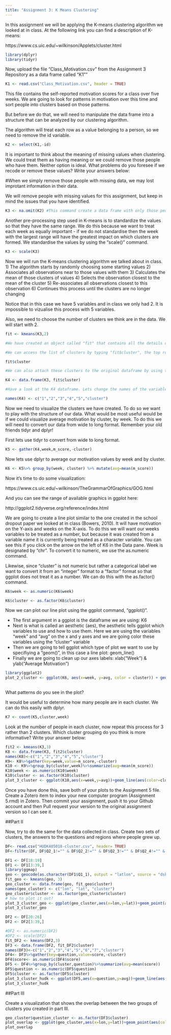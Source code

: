 ```yaml
---
title: "Assignment 3: K Means Clustering"
---
```


In this assignment we will be applying the K-means clustering algorithm we looked at in class. At the following link you can find a description of K-means:

https://www.cs.uic.edu/~wilkinson/Applets/cluster.html


```r
library(dplyr)
library(tidyr)
```

Now, upload the file "Class_Motivation.csv" from the Assignment 3 Repository as a data frame called "K1""
```r

K1 <- read.csv("Class_Motivation.csv", header = TRUE)

```

This file contains the self-reported motivation scores for a class over five weeks. We are going to look for patterns in motivation over this time and sort people into clusters based on those patterns.

But before we do that, we will need to manipulate the data frame into a structure that can be analyzed by our clustering algorithm.

The algorithm will treat each row as a value belonging to a person, so we need to remove the id variable.

```r

K2 <- select(K1,-id)

```

It is important to think about the meaning of missing values when clustering. We could treat them as having meaning or we could remove those people who have them. Neither option is ideal. What problems do you foresee if we recode or remove these values? Write your answers below:

#When we simply remove those people with missing data, we may lost improtant information in their data. 

We will remove people with missing values for this assignment, but keep in mind the issues that you have identified.


```r

K3 <- na.omit(K2) #This command create a data frame with only those people with no missing values. It "omits" all rows with missing values, also known as a "listwise deletion". EG - It runs down the list deleting rows as it goes.

```

Another pre-processing step used in K-means is to standardize the values so that they have the same range. We do this because we want to treat each week as equally important - if we do not standardise then the week with the largest range will have the greatest impact on which clusters are formed. We standardise the values by using the "scale()" command.

```r

K3 <- scale(K3)

```


Now we will run the K-means clustering algorithm we talked about in class. 
1) The algorithm starts by randomly choosing some starting values 
2) Associates all observations near to those values with them
3) Calculates the mean of those clusters of values
4) Selects the observation closest to the mean of the cluster
5) Re-associates all observations closest to this observation
6) Continues this process until the clusters are no longer changing

Notice that in this case we have 5 variables and in class we only had 2. It is impossible to vizualise this process with 5 variables.

Also, we need to choose the number of clusters we think are in the data. We will start with 2.

```r

fit <- kmeans(K3,2)

#We have created an object called "fit" that contains all the details of our clustering including which observations belong to each cluster.

#We can access the list of clusters by typing "fit$cluster", the top row corresponds to the original order the rows were in. Notice we have deleted some rows.

fit$cluster

#We can also attach these clusters to the original dataframe by using the "data.frame" command to create a new data frame called K4.

K4 <- data.frame(K3, fit$cluster)

#Have a look at the K4 dataframe. Lets change the names of the variables to make it more convenient with the names() command.

names(K4) <- c("1","2","3","4","5","cluster")


```

Now we need to visualize the clusters we have created. To do so we want to play with the structure of our data. What would be most useful would be if we could visualize average motivation by cluster, by week. To do this we will need to convert our data from wide to long format. Remember your old friends tidyr and dplyr!

First lets use tidyr to convert from wide to long format.
```r

K5 <- gather(K4,week,m_score,-cluster)
```

Now lets use dplyr to average our motivation values by week and by cluster.

```r

K6 <- K5%>% group_by(week, cluster) %>% mutate(avg=mean(m_score)) 

```

Now it's time to do some visualization: 

https://www.cs.uic.edu/~wilkinson/TheGrammarOfGraphics/GOG.html

And you can see the range of available graphics in ggplot here:

http://ggplot2.tidyverse.org/reference/index.html

We are going to create a line plot similar to the one created in the school dropout paper we looked at in class (Bowers, 2010). It will have motivation on the Y-axis and weeks on the X-axis. To do this we will want our weeks variables to be treated as a number, but because it was created from a variable name it is currently being treated as a character variable. You can see this if you click on the arrow on the left of K6 in the Data pane. Week is designated by "chr". To convert it to numeric, we use the as.numeric command. 

Likewise, since "cluster" is not numeric but rather a categorical label we want to convert it from an "integer" format to a "factor" format so that ggplot does not treat it as a number. We can do this with the as.factor() command.

```r

K6$week <- as.numeric(K6$week)

K6$cluster <- as.factor(K6$cluster)

```

Now we can plot our line plot using the ggplot command, "ggplot()".

- The first argument in a ggplot is the dataframe we are using: K6
- Next is what is called an aesthetic (aes), the aesthetic tells ggplot which variables to use and how to use them. Here we are using the variables "week" and "avg" on the x and y axes and we are going color these variables using the "cluster" variable
- Then we are going to tell ggplot which type of plot we want to use by specifiying a "geom()", in this case a line plot: geom_line()
- Finally we are going to clean up our axes labels: xlab("Week") & ylab("Average Motivation")

```r
library(ggplot2)
plot_2_cluster <- ggplot(K6, aes(x=week, y=avg, color = cluster)) + geom_line() + labs(x="Week", y="Average Motivation")
  
```

What patterns do you see in the plot?

It would be useful to determine how many people are in each cluster. We can do this easily with dplyr.

```r
K7 <- count(K5,cluster,week)
```

Look at the number of people in each cluster, now repeat this process for 3 rather than 2 clusters. Which cluster grouping do you think is more informative? Write your answer below:

```r

fit2 <- kmeans(K3,3)
K8 <- data.frame(K3, fit2$cluster)
names(K8)<-c("1","2","3","4","5","cluster")
K9<- K8%>%gather(key=week,value=m_score,-cluster)
K10 <- K9%>%group_by(cluster,week)%>%summarize(avg=mean(m_score))
K10$week <- as.numeric(K10$week)
K10$cluster <- as.factor(K10$cluster)
plot_3_cluster <- ggplot(K10,aes(x=week,y=avg))+geom_line(aes(color=cluster))+labs(x="Week", y="Average Motivation")

```

Once you have done this, save both of your plots to the Assignment 5 file. Create a Zotero item to index your new computer program (Assignment 5.rmd) in Zotero. Then commit your assignment, push it to your Github account and then Pull request your version to the original assignment version so I can see it.

##Part II

Now, try to do the same for the data collected in class. Create two sets of clusters, the answers to the questions and regions where people grew up. 

```r

DF<- read.csv("HUDK405018-cluster.csv", header= TRUE)
DF<-filter(DF, DF$Q2_1!="" & DF$Q2_2!="" & DF$Q2_3!="" & DF$Q2_4!="" & DF$Q2_5!="" & DF$Q2_6!="" & DF$Q2_7!="") 

DF1 <- DF[18:19]
DF1 <- DF1[3:39,]
library(ggmap)
geo <- geocode(as.character(DF1$Q1_1), output = "latlon", source = "dsk")
fit_geo <- kmeans(geo, 3) 
geo_cluster <- data.frame(geo, fit_geo$cluster)
names(geo_cluster) <- c("lon", "lat", "cluster")
geo_cluster$cluster <- as.factor(geo_cluster$cluster)
# how to plot it out?
plot_3_cluster_geo <- ggplot(geo_cluster,aes(x=lon,y=lat))+geom_point(aes(color=cluster))+labs(x="Longitude",y="Latitude")
plot_3_cluster_geo

DF2 <- DF[20:26]
DF2 <- DF2[3:39,]

#DF2 <- as.numeric(DF2)
#DF2 <- scale(DF2)
fit_DF2 <- kmeans(DF2,3)
DF3 <- data.frame(DF2, fit_DF2$cluster)
names(DF3)<-c("1","2","3","4","5","6","7","cluster")
DF4<- DF3%>%gather(key=question,value=score,-cluster)
DF4$score<- as.numeric(DF4$score)
DF5 <- DF4%>%group_by(cluster,question)%>%summarize(avg=mean(score)) 
DF5$question <- as.numeric(DF5$question)
DF5$cluster <- as.factor(DF5$cluster)
plot_3_cluster_hudk <- ggplot(DF5,aes(x=question,y=avg))+geom_line(aes(color=cluster))+labs(x="Question",y="Average Value")
plot_3_cluster_hudk

```

##Part III

Create a visualization that shows the overlap between the two groups of clusters you created in part III.
```r
geo_cluster$question_cluster <- as.factor(DF3$cluster) 
plot_overlap <- ggplot(geo_cluster,aes(x=lon,y=lat))+geom_point(aes(color=cluster,shape=question_cluster))+labs(x="Longitude",y="Latitude")
plot_overlap



```

